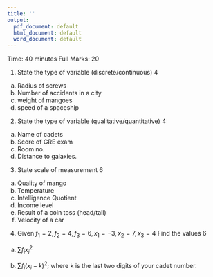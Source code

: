 ---
title: ''
output:
  pdf_document: default
  html_document: default
  word_document: default
---
\begin{center}
\begin{large}
Pabna Cadet College
\end{large}

Tutorial Examination-02

Subject: Statistics

Class: XI
\end{center}

Time: 40 minutes
\hfill
Full Marks: 20

\textbf{Answer all the questions}

1. State the type of variable (discrete/continuous)
\hfill 
4
a. Radius of screws
b. Number of accidents in a city
c. weight of mangoes
d. speed of a spaceship


2. State the type of variable (qualitative/quantitative)
\hfill 
4
a. Name of cadets
b. Score of GRE exam
c. Room no.
d. Distance to galaxies. 

3. State scale of measurement
\hfill 
6
a. Quality of mango
b. Temperature
c. Intelligence Quotient
d. Income level
e. Result of a coin toss (head/tail)
f. Velocity of a car

4. Given $f_1=2, f_2=4, f_3=6, x_1=-3, x_2=7, x_3=4$
Find the values
\hfill 6
a. $\sum f_ix_i^2$

b. $\sum f_i(x_i-k)^2$; where k is the last two digits of your cadet number. 

\begin{center}
---Good Luck---
\end{center}

